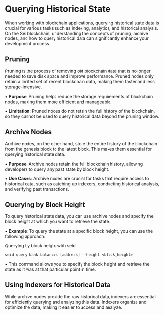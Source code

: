 # Querying Historical State

When working with blockchain applications, querying historical state data is crucial for various tasks such as indexing, analytics, and historical analysis. On the Sei blockchain, understanding the concepts of pruning, archive nodes, and how to query historical data can significantly enhance your development process.

## **Pruning**

Pruning is the process of removing old blockchain data that is no longer needed to save disk space and improve performance. Pruned nodes only retain a limited set of recent blockchain data, making them faster and less storage-intensive.

•	**Purpose**: Pruning helps reduce the storage requirements of blockchain nodes, making them more efficient and manageable.

•	**Limitation**: Pruned nodes do not retain the full history of the blockchain, so they cannot be used to query historical data beyond the pruning window.

## **Archive Nodes**

Archive nodes, on the other hand, store the entire history of the blockchain from the genesis block to the latest block. This makes them essential for querying historical state data.

•	**Purpose**: Archive nodes retain the full blockchain history, allowing developers to query any past state by block height.

•	**Use Cases**: Archive nodes are crucial for tasks that require access to historical data, such as catching up indexers, conducting historical analysis, and verifying past transactions.

## **Querying by Block Height**

To query historical state data, you can use archive nodes and specify the block height at which you want to retrieve the state.

•	**Example**: To query the state at a specific block height, you can use the following approach:

Querying by block height with seid

`seid query bank balances [address] --height <block_height>`

•	This command allows you to specify the block height and retrieve the state as it was at that particular point in time.

## **Using Indexers for Historical Data**

While archive nodes provide the raw historical data, indexers are essential for efficiently querying and analyzing this data. Indexers organize and optimize the data, making it easier to access and analyze.
